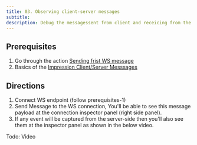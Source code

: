 ```yaml
---
title: 03. Observing client-server messages
subtitle:
description: Debug the messagessent from client and receicing from the server.
---
```


## Prerequisites
1. Go through the action [Sending frist WS message](/websocket/a/send-your-first-ws-message/)
2. Basics of the [Impression Client/Server Messsages](/websocket/i/connection-response-messages/)

## Directions
1. Connect WS endpoint (follow prerequisites-1)
2. Send Message to the WS connection, You'll be able to see this message payload at the connection inspector panel (right side panel). 
3. If any event will be captured from the server-side then you'll also see them at the inspector panel as shown in the below video.

Todo: Video

